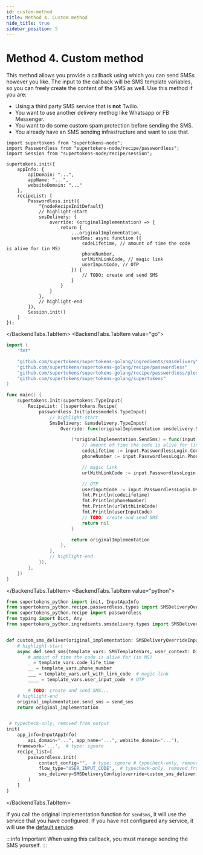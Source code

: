 ```yaml
---
id: custom-method
title: Method 4. Custom method
hide_title: true
sidebar_position: 5
---
```



# Method 4. Custom method

This method allows you provide a callback using which you can send SMSs however you like. The input to the callback will be SMS template variables, so you can freely create the content of the SMS as well. Use this method if you are:
- Using a third party SMS service that is **not** Twilio.
- You want to use another delivery methog like Whatsapp or FB Messenger.
- You want to do some custom spam protection before sending the SMS.
- You already have an SMS sending infrastructure and want to use that.

<BackendTabs>
<BackendTabs.TabItem value="nodejs">

```tsx
import supertokens from "supertokens-node";
import Passwordless from "supertokens-node/recipe/passwordless";
import Session from "supertokens-node/recipe/session";

supertokens.init({
    appInfo: {
        apiDomain: "...",
        appName: "...",
        websiteDomain: "..."
    },
    recipeList: [
        Passwordless.init({
            ^{nodeRecipeInitDefault}
            // highlight-start
            smsDelivery: {
                override: (originalImplementation) => {
                    return {
                        ...originalImplementation,
                        sendSms: async function ({
                            codeLifetime, // amount of time the code is alive for (in MS)
                            phoneNumber,
                            urlWithLinkCode, // magic link
                            userInputCode, // OTP
                        }) {
                            // TODO: create and send SMS
                        }
                    }
                }
            },
            // highlight-end
        }),
        Session.init()
    ]
});
```
</BackendTabs.TabItem>
<BackendTabs.TabItem value="go">

```go
import (
	"fmt"

	"github.com/supertokens/supertokens-golang/ingredients/smsdelivery"
	"github.com/supertokens/supertokens-golang/recipe/passwordless"
	"github.com/supertokens/supertokens-golang/recipe/passwordless/plessmodels"
	"github.com/supertokens/supertokens-golang/supertokens"
)

func main() {
	supertokens.Init(supertokens.TypeInput{
		RecipeList: []supertokens.Recipe{
			passwordless.Init(plessmodels.TypeInput{
				// highlight-start
				SmsDelivery: &smsdelivery.TypeInput{
					Override: func(originalImplementation smsdelivery.SmsDeliveryInterface) smsdelivery.SmsDeliveryInterface {

						(*originalImplementation.SendSms) = func(input smsdelivery.SmsType, userContext supertokens.UserContext) error {
							// amount of time the code is alive for (in MS)
							codeLifetime := input.PasswordlessLogin.CodeLifetime
							phoneNumber := input.PasswordlessLogin.PhoneNumber

							// magic link
							urlWithLinkCode := input.PasswordlessLogin.UrlWithLinkCode

							// OTP
							userInputCode := input.PasswordlessLogin.UserInputCode
							fmt.Println(codeLifetime)
							fmt.Println(phoneNumber)
							fmt.Println(urlWithLinkCode)
							fmt.Println(userInputCode)
							// TODO: create and send SMS
							return nil
						}

						return originalImplementation
					},
				},
				// highlight-end
			}),
		},
	})
}
```
</BackendTabs.TabItem>
<BackendTabs.TabItem value="python">

```python
from supertokens_python import init, InputAppInfo
from supertokens_python.recipe.passwordless.types import SMSDeliveryOverrideInput, SMSTemplateVars
from supertokens_python.recipe import passwordless
from typing import Dict, Any
from supertokens_python.ingredients.smsdelivery.types import SMSDeliveryConfig


def custom_sms_deliver(original_implementation: SMSDeliveryOverrideInput) -> SMSDeliveryOverrideInput:
    # highlight-start
    async def send_sms(template_vars: SMSTemplateVars, user_context: Dict[str, Any]) -> None:
        # amount of time the code is alive for (in MS)
        _ = template_vars.code_life_time
        __ = template_vars.phone_number
        ___ = template_vars.url_with_link_code  # magic link
        ____ = template_vars.user_input_code  # OTP

        # TODO: create and send SMS...
    # highlight-end
    original_implementation.send_sms = send_sms
    return original_implementation


 # typecheck-only, removed from output
init(
    app_info=InputAppInfo(
        api_domain="...", app_name="...", website_domain="..."),
    framework='...',  # type: ignore
    recipe_list=[
        passwordless.init(
            contact_config="",  # type: ignore # typecheck-only, removed from output
            flow_type="USER_INPUT_CODE",  # typecheck-only, removed from output
            sms_delivery=SMSDeliveryConfig(override=custom_sms_deliver)
        )
    ]
)
```

</BackendTabs.TabItem>
</BackendTabs>

If you call the original implementation function for `sendSms`, it will use the service that you have configured. If you have not configured any service, it will use the [default service](./default).

:::info Important
When using this callback, you must manage sending the SMS yourself.
:::

